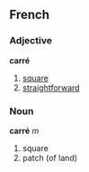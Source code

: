 ==French==
===Adjective===
'''carré'''

#[[square]]
#[[straightforward]]

===Noun===
'''carré''' ''m''
#square
#patch (of land)